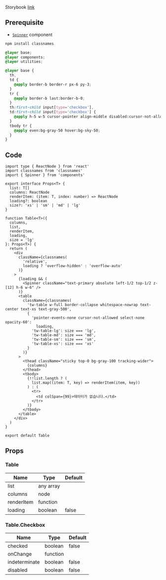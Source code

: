 
Storybook [link](https://components.kidow.me/?path=/story/data-display-table--default)

## Prerequisite

- [`Spinner`](/docs/components/Spinner) component

```bash npm2yarn
npm install classnames
```

```css title="styles/global.css"
@layer base;
@layer components;
@layer utilities;

@layer base {
  th,
  td {
    @apply border-b border-r px-6 py-3;
  }
  tr {
    @apply border-b last:border-b-0;
  }
  th:first-child input[type='checkbox'],
  td:first-child input[type='checkbox'] {
    @apply h-5 w-5 cursor-pointer align-middle disabled:cursor-not-allowed;
  }
  tbody tr {
    @apply even:bg-gray-50 hover:bg-sky-50;
  }
}
```

## Code

```tsx title="components/Table/index.tsx"
import type { ReactNode } from 'react'
import classnames from 'classnames'
import { Spinner } from 'components'

export interface Props<T> {
  list: T[]
  columns: ReactNode
  renderItem: (item: T, index: number) => ReactNode
  loading?: boolean
  size?: 'xs' | 'sm' | 'md' | 'lg'
}

function Table<T>({
  columns,
  list,
  renderItem,
  loading,
  size = 'lg'
}: Props<T>) {
  return (
    <div
      className={classnames(
        'relative',
        loading ? 'overflow-hidden' : 'overflow-auto'
      )}
    >
      {loading && (
        <Spinner className="text-primary absolute left-1/2 top-1/2 z-[12] h-6 w-6" />
      )}
      <table
        className={classnames(
          'tw-table w-full border-collapse whitespace-nowrap text-center text-xs text-gray-500',
          {
            'pointer-events-none cursor-not-allowed select-none opacity-60':
              loading,
            'tw-table-lg': size === 'lg',
            'tw-table-md': size === 'md',
            'tw-table-sm': size === 'sm',
            'tw-table-xs': size === 'xs'
          }
        )}
      >
        <thead className="sticky top-0 bg-gray-100 tracking-wider">
          {columns}
        </thead>
        <tbody>
          {!!list.length ? (
            list.map((item: T, key) => renderItem(item, key))
          ) : (
            <tr>
              <td colSpan={99}>데이터가 없습니다.</td>
            </tr>
          )}
        </tbody>
      </table>
    </div>
  )
}

export default Table
```

## Props

### Table

| Name                  | Type      | Default |
| --------------------- | --------- | ------- |
| list<Required/>       | any array |         |
| columns<Required/>    | node      |         |
| renderItem<Required/> | function  |         |
| loading               | boolean   | false   |

### Table.Checkbox

| Name                | Type     | Default |
| ------------------- | -------- | ------- |
| checked<Required/>  | boolean  | false   |
| onChange<Required/> | function |         |
| indeterminate       | boolean  | false   |
| disabled            | boolean  | false   |
